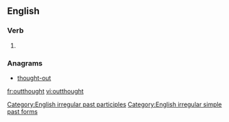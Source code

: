 ==English==

===Verb===
{{head|en}}

# {{en-past of|outthink}}

===Anagrams===
* [[thought-out#English|thought-out]]

[[Category:English irregular past participles]]
[[Category:English irregular simple past forms]]
[[fr:outthought]]
[[vi:outthought]]